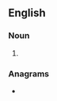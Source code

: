 ==English==

===Noun===
{{head|en|noun form}}

# {{plural of|en|petrochemical}}

===Anagrams===
* {{anagrams|en|a=acceehilmoprst|cephalometrics}}